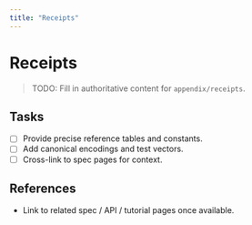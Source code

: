 ```yaml
---
title: "Receipts"
---
```


# Receipts

> TODO: Fill in authoritative content for `appendix/receipts`.

## Tasks
- [ ] Provide precise reference tables and constants.
- [ ] Add canonical encodings and test vectors.
- [ ] Cross-link to spec pages for context.

## References
- Link to related spec / API / tutorial pages once available.
